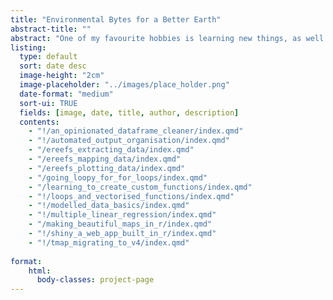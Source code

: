 ```yaml
---
title: "Environmental Bytes for a Better Earth"
abstract-title: ""
abstract: "One of my favourite hobbies is learning new things, as well as helping others to do the same. On this page you will find blogs documenting the wide range of skills I have learnt as an Environmental Data Analyst, with everything from low level R coding concepts, all the way to fully fledged environmental data analysis pipelines, interactive dashboards built in Shiny and Tableau, and examples of SQL and database management. I try to post regularly, so come back often to see what's new!"
listing:
  type: default
  sort: date desc
  image-height: "2cm"
  image-placeholder: "../images/place_holder.png"
  date-format: "medium"
  sort-ui: TRUE
  fields: [image, date, title, author, description]
  contents: 
    - "!/an_opinionated_dataframe_cleaner/index.qmd"
    - "!/automated_output_organisation/index.qmd"
    - "/ereefs_extracting_data/index.qmd"
    - "/ereefs_mapping_data/index.qmd"
    - "/ereefs_plotting_data/index.qmd"
    - "/going_loopy_for_for_loops/index.qmd"
    - "/learning_to_create_custom_functions/index.qmd"
    - "!/loops_and_vectorised_functions/index.qmd"
    - "!/modelled_data_basics/index.qmd"
    - "!/multiple_linear_regression/index.qmd"
    - "/making_beautiful_maps_in_r/index.qmd"
    - "!/shiny_a_web_app_built_in_r/index.qmd"
    - "!/tmap_migrating_to_v4/index.qmd"
    
format:
    html:
      body-classes: project-page
---
```


::: {.column-screen}
```{=html}
<html lang="en">
<head>
  <meta charset="UTF-8">
  <meta http-equiv="X-UA-Compatible content="IE=edge">
  <meta name="viewport" content = "width=device-width, initial-scale=1.0">
  <title>Document</title>
</head>

  <div class="project-background"></div>

```

:::
